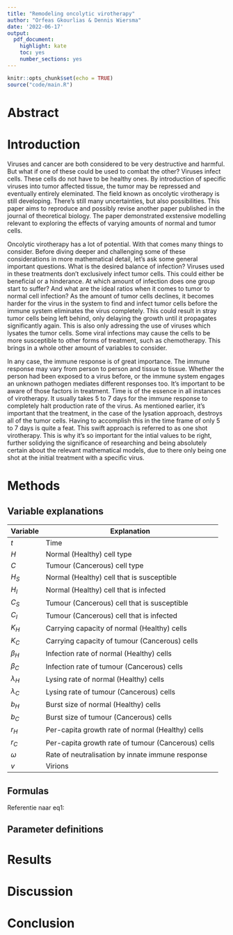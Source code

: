 ```yaml
---
title: "Remodeling oncolytic virotherapy"
author: "Orfeas Gkourlias & Dennis Wiersma"
date: '2022-06-17'
output: 
  pdf_document: 
    highlight: kate
    toc: yes
    number_sections: yes
---
```


```r
knitr::opts_chunk$set(echo = TRUE)
source("code/main.R")
```

\newpage

# Abstract

# Introduction
Viruses and cancer are both considered to be very destructive and harmful. But what if one of these could be used to combat the other? Viruses infect cells. These cells do not have to be healthy ones. By introduction of specific viruses into tumor affected tissue, the tumor may be repressed and eventually entirely eleminated. The field known as oncolytic virotherapy is still developing. There's still many uncertainties, but also possibilities. This paper aims to reproduce and possibly revise another paper published in the journal of theoretical biology. The paper demonstrated exstensive modelling relevant to exploring the effects of varying amounts of normal and tumor cells.

Oncolytic virotherapy has a lot of potential. With that comes many things to consider. Before diving deeper and challenging some of these considerations in more mathematical detail, let's ask some general important questions. What is the desired balance of infection? Viruses used in these treatments don't exclusively infect tumor cells. This could either be beneficial or a hinderance. At which amount of infection does one group start to suffer? And what are the ideal ratios when it comes to tumor to normal cell infection? As the amount of tumor cells declines, it becomes harder for the virus in the system to find and infect tumor cells before the immune system eliminates the virus completely. This could result in stray tumor cells being left behind, only delaying the growth until it propagates significantly again. This is also only adressing the use of viruses which lysates the tumor cells. Some viral infections may cause the cells to be more susceptible to other forms of treatment, such as chemotherapy. This brings in a whole other amount of variables to consider. 

In any case, the immune response is of great importance. The immune response may vary from person to person and tissue to tissue. Whether the person had been exposed to a virus before, or the immune system engages an unknown pathogen mediates different responses too. It's important to be aware of those factors in treatment. Time is of the essence in all instances of virotherapy. It usually takes 5 to 7 days for the immune response to completely halt production rate of the virus. As mentioned earlier, it's important that the treatment, in the case of the lysation approach, destroys all of the tumor cells. Having to accomplish this in the time frame of only 5 to 7 days is quite a feat. This swift approach is referred to as one shot virotherapy. This is why it's so important for the intial values to be right, further solidying the significance of researching and being absolutely certain about the relevant mathematical models, due to there only being one shot at the initial treatment with a specific virus.

# Methods

## Variable explanations

| Variable    | Explanation |
|-------------|----------------|
| $t$         | Time |
| $H$         | Normal (Healthy) cell type |
| $C$         | Tumour (Cancerous) cell type |
| $H_S$       | Normal (Healthy) cell that is susceptible |
| $H_I$       | Normal (Healthy) cell that is infected |
| $C_S$       | Tumour (Cancerous) cell that is susceptible |
| $C_I$       | Tumour (Cancerous) cell that is infected |
| $K_H$       | Carrying capacity of normal (Healthy) cells |
| $K_C$       | Carrying capacity of tumour (Cancerous) cells |
| $\beta_H$   | Infection rate of normal (Healthy) cells |
| $\beta_C$   | Infection rate of tumour (Cancerous) cells |
| $\lambda_H$ | Lysing rate of normal (Healthy) cells |
| $\lambda_C$ | Lysing rate of tumour (Cancerous) cells |
| $b_{H}$     | Burst size of normal (Healthy) cells |
| $b_C$       | Burst size of tumour (Cancerous) cells |
| $r_H$       | Per-capita growth rate of normal (Healthy) cells |
| $r_C$       | Per-capita growth rate of tumour (Cancerous) cells |
| $\omega$    | Rate of neutralisation by innate immune response |
| $v$         | Virions |

## Formulas

\begin{equation} \label{eq:dHs} 
  \frac{dH_{S}}{dt} = r_H H_S (1 - \frac{(H_S + H_I)}{K_H}) - H_S \beta_H v
\end{equation}

\begin{equation} \label{eq:dCs} 
  \frac{dC_S}{dt} = r_C C_S (1 - \frac{(C_S + C_I)}{K_C}) - C_S \beta_C v
\end{equation}

\begin{equation} \label{eq:dCI} 
  \frac{dC_I}{dt} = \beta_C C_S v - \lambda_C C_I
\end{equation}

\begin{equation} \label{eq:dHI} 
  \frac{dH_I}{dt} = \beta_H H_S v - \lambda_H H_I
\end{equation}

\begin{equation} \label{eq:dv} 
  \frac{dv}{dt} = b_C \lambda_C C_I + b_H b_C \lambda_H H_I - \beta_H H_S v - \beta_C C_S - \omega v
\end{equation}

Referentie naar eq1: \eqref{eq:dHs}

## Parameter definitions

# Results

# Discussion

# Conclusion
